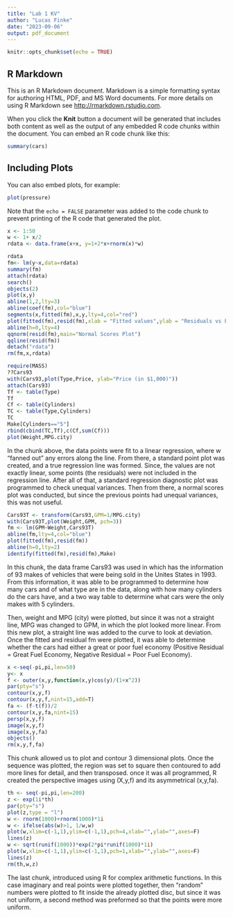 ---
title: "Lab 1 KV"
author: "Lucas Finke"
date: "2023-09-06"
output: pdf_document
---

```{r setup, include=FALSE}
knitr::opts_chunk$set(echo = TRUE)
```

## R Markdown

This is an R Markdown document. Markdown is a simple formatting syntax for authoring HTML, PDF, and MS Word documents. For more details on using R Markdown see <http://rmarkdown.rstudio.com>.

When you click the **Knit** button a document will be generated that includes both content as well as the output of any embedded R code chunks within the document. You can embed an R code chunk like this:

```{r cars}
summary(cars)
```

## Including Plots

You can also embed plots, for example:

```{r pressure, echo=FALSE}
plot(pressure)
```

Note that the `echo = FALSE` parameter was added to the code chunk to prevent printing of the R code that generated the plot.

```{r Lab 1}

x <- 1:50
w <- 1+ x/2
rdata <- data.frame(x+x, y=1+2*x+rnorm(x)*w)

rdata
fm<- lm(y~x,data=rdata)
summary(fm)
attach(rdata)
search()
objects(2)
plot(x,y)
abline(1,2,lty=3)
abline(coef(fm),col="blue")
segments(x,fitted(fm),x,y,lty=4,col="red")
plot(fitted(fm),resid(fm),xlab = "Fitted values",ylab = "Residuals vs Fitted")
abline(h=0,lty=4)
qqnorm(resid(fm),main="Normal Scores Plot")
qqline(resid(fm))
detach("rdata")
rm(fm,x,rdata)
```

```{r}
require(MASS)
??Cars93
with(Cars93,plot(Type,Price, ylab="Price (in $1,000)"))
attach(Cars93)
Tf <- table(Type)
Tf
Cf <- table(Cylinders)
TC <- table(Type,Cylinders)
TC
Make[Cylinders=="5"]
rbind(cbind(TC,Tf),c(Cf,sum(Cf)))
plot(Weight,MPG.city)
```

In the chunk above, the data points were fit to a linear regression, where w "fanned out" any errors along the line. From there, a standard point plot was created, and a true regression line was formed. Since, the values are not exactly linear, some points (the residuals) were not included in the regression line. After all of that, a standard regression diagnostic plot was programmed to check unequal variances. Then from there, a normal scores plot was conducted, but since the previous points had unequal variances, this was not useful.

```{r}
Cars93T <- transform(Cars93,GPM=1/MPG.city)
with(Cars93T,plot(Weight,GPM, pch=3))
fm <- lm(GPM~Weight,Cars93T)
abline(fm,lty=4,col="blue")
plot(fitted(fm),resid(fm))
abline(h=0,lty=2)
identify(fitted(fm),resid(fm),Make)
```

In this chunk, the data frame Cars93 was used in which has the information of 93 makes of vehicles that were being sold in the Unites States in 1993. From this information, it was able to be programmed to determine how many cars and of what type are in the data, along with how many cylinders do the cars have, and a two way table to determine what cars were the only makes with 5 cylinders.

Then, weight and MPG (city) were plotted, but since it was not a straight line, MPG was changed to GPM, in which the plot looked more linear. From this new plot, a straight line was added to the curve to look at deviation. Once the fitted and residual fm were plotted, it was able to determine whether the cars had either a great or poor fuel economy (Positive Residual = Great Fuel Economy, Negative Residual = Poor Fuel Economy).

```{r}
x <-seq(-pi,pi,len=50)
y<- x
f <- outer(x,y,function(x,y)cos(y)/(1+x^2))
par(pty="s")
contour(x,y,f)
contour(x,y,f,nint=15,add=T)
fa <- (f-t(f))/2
contour(x,y,fa,nint=15)
persp(x,y,f)
image(x,y,f)
image(x,y,fa)
objects()
rm(x,y,f,fa)
```

This chunk allowed us to plot and contour 3 dimensional plots. Once the sequence was plotted, the region was set to square then contoured to add more lines for detail, and then transposed. once it was all programmed, R created the perspective images using (X,y,f) and its asymmetrical (x,y,fa).

```{r}
th <- seq(-pi,pi,len=200)
z <- exp(1i*th)
par(pty="s")
plot(z,type = "l")
w <- rnorm(1000)+rnorm(1000)*1i
w <- ifelse(abs(w)>1, 1/w,w)
plot(w,xlim=c(-1,1),ylim=c(-1,1),pch=4,xlab="",ylab="",axes=F)
lines(z)
w <- sqrt(runif(1000))*exp(2*pi*runif(1000)*1i)
plot(w,xlim=c(-1,1),ylim=c(-1,1),pch=1,xlab="",ylab="",axes=F)
lines(z)
rm(th,w,z)
```

The last chunk, introduced using R for complex arithmetic functions. In this case imaginary and real points were plotted together, then "random" numbers were plotted to fit inside the already plotted disc, but since it was not uniform, a second method was preformed so that the points were more uniform.
